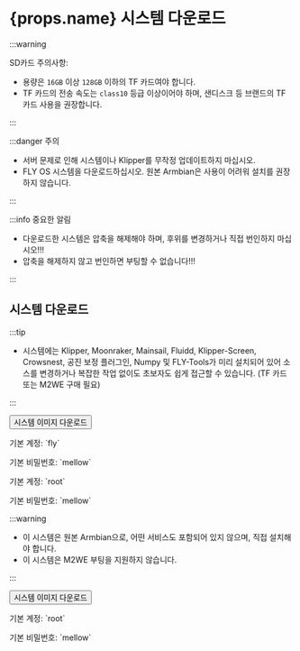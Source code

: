 # {props.name} 시스템 다운로드

:::warning

SD카드 주의사항:

* 용량은 `16GB` 이상 `128GB` 이하의 TF 카드여야 합니다.
* TF 카드의 전송 속도는 `class10` 등급 이상이어야 하며, 샌디스크 등 브랜드의 TF 카드 사용을 권장합니다.

:::

:::danger 주의

* 서버 문제로 인해 시스템이나 Klipper를 무작정 업데이트하지 마십시오.
* FLY OS 시스템을 다운로드하십시오. 원본 Armbian은 사용이 어려워 설치를 권장하지 않습니다.

:::

:::info 중요한 알림

* 다운로드한 시스템은 압축을 해제해야 하며, 후위를 변경하거나 직접 번인하지 마십시오!!!
* 압축을 해제하지 않고 번인하면 부팅할 수 없습니다!!!

:::

## 시스템 다운로드

<Tabs>
  <TabItem value="flyos" label="FLYOS(아르비안 기반)" default>

:::tip

* 시스템에는 Klipper, Moonraker, Mainsail, Fluidd, Klipper-Screen, Crowsnest, 공진 보정 플러그인, Numpy 및 FLY-Tools가 미리 설치되어 있어 소스를 변경하거나 복잡한 작업 없이도 초보자도 쉽게 접근할 수 있습니다. (TF 카드 또는 M2WE 구매 필요)

:::

<Button variant="contained" disableElevation href="https://cdn.mellow.klipper.cn/IMG/Beta/FlyOS_h5_3.3.4_fix_20240928.img.xz">시스템 이미지 다운로드</Button>

<Tabs>
<TabItem value="fly" label="일반 사용자" default>
<p>기본 계정: `fly`</p>
<p>기본 비밀번호: `mellow`</p>
  </TabItem>
  <TabItem value="root" label="루트 사용자" default>
<p>기본 계정: `root`</p>
<p>기본 비밀번호: `mellow`</p>
  </TabItem>
</Tabs>
  </TabItem>
<TabItem value="armbian" label="원본 Armbian">

:::warning

* 이 시스템은 원본 Armbian으로, 어떤 서비스도 포함되어 있지 않으며, 직접 설치해야 합니다.
* 이 시스템은 M2WE 부팅을 지원하지 않습니다.

:::

<Button variant="contained" color="success" disableElevation href="https://cdn.mellow.klipper.cn/IMG/Release/Armbian_22.08.0-trunk_Flypiv1_bullseye_current_5.15.52.img.xz">시스템 이미지 다운로드</Button>

<p>기본 계정: `root`</p>
<p>기본 비밀번호: `mellow`</p>

  </TabItem>
</Tabs>